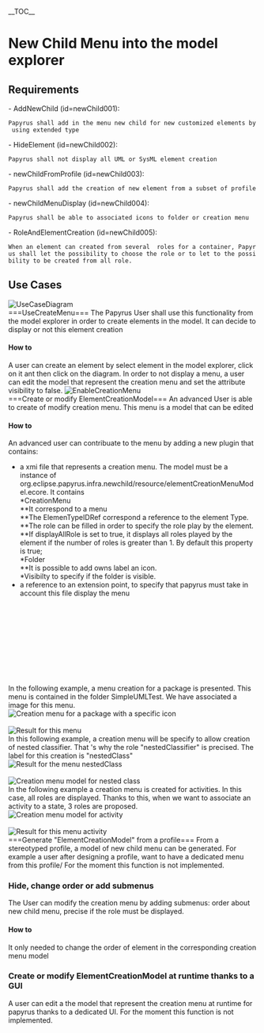 
__TOC__
= New Child Menu into the model explorer =
==Requirements==
- AddNewChild (id=newChild001): 
 Papyrus shall add in the menu new child for new customized elements by using extended type
- HideElement (id=newChild002): 
 Papyrus shall not display all UML or SysML element creation
- newChildFromProfile (id=newChild003): 
 Papyrus shall add the creation of new element from a subset of profile
- newChildMenuDisplay (id=newChild004): 
 Papyrus shall be able to associated icons to folder or creation menu
- RoleAndElementCreation (id=newChild005): 
 When an element can created from several  roles for a container, Papyrus shall let the possibility to choose the role or to let to the possibility to be created from all role.
==Use Cases==
[[Image:C:/git/org.eclipse.papyrus/plugins/infra/org.eclipse.papyrus.infra.newchild/doc/imgDOC/UseCaseDiagram.png|UseCaseDiagram]]<br>
===UseCreateMenu===
The Papyrus User shall use this functionality from the model explorer in order to create elements in the model. It can decide to display or not this element creation
====How to====
A user can create an element by  select element in the model explorer, click on it ant then click on the diagram.
In order to not display a menu,  a user can edit the model that represent the creation menu and set the attribute visibility to false. 
[[Image:C:\git\org.eclipse.papyrus\plugins\infra\org.eclipse.papyrus.infra.newchild\doc\imgDOC\EnableCreationMenu.png|EnableCreationMenu]]<br>
===Create or modify ElementCreationModel===
An advanced User is able to create of modify creation menu. This menu is a model that can be edited 
====How to====
An advanced user can contribuate to the menu by adding a new plugin that contains:
*a xmi file that represents a creation menu. The model must be a instance of org.eclipse.papyrus.infra.newchild/resource/elementCreationMenuModel.ecore. It contains<br>
**CreationMenu<br>
***It correspond to a menu<br>
***The ElemenTypeIDRef correspond a reference to the element Type.<br>
***The role can be filled in order to specify the role play by the element.<br>
***If displayAllRole is set to true, it displays all roles played by the element if the number of roles is greater than 1. By default this property is true;<br>
**Folder<br>
***It is possible to add owns label an icon.<br>
**Visibilty to specify if the folder is visible.<br>
*a reference to an extension point, to specify that papyrus must take in account this file display the menu<br>

<code>
<extension
         point="org.eclipse.papyrus.infra.newchild">
      <menuCreationModel
            model="YourCreationMenu.xmi">
      </menuCreationModel>
</extension>
</code>

In the following example, a menu creation for a package is presented. This menu is contained in the folder SimpleUMLTest. We have associated a image for this menu.
<br>[[Image:C:\git\org.eclipse.papyrus\plugins\infra\org.eclipse.papyrus.infra.newchild\doc\imgDOC\PackageWithIconO.png|Creation menu for a package with a specific icon]]<br>
<br>[[Image:C:\git\org.eclipse.papyrus\plugins\infra\org.eclipse.papyrus.infra.newchild\doc\imgDOC\PackageWithIconOIllustration.png|Result for this menu]]<br>

In this following example, a creation menu will be specify  to allow creation of nested classifier. That 's why the role "nestedClassifier" is precised. The label for this creation is "nestedClass"
<br>[[Image:C:\git\org.eclipse.papyrus\plugins\infra\org.eclipse.papyrus.infra.newchild\doc\imgDOC\NestedClassifierIllustration.png|Result for the menu nestedClass]]<br>
<br>[[Image:C:\git\org.eclipse.papyrus\plugins\infra\org.eclipse.papyrus.infra.newchild\doc\imgDOC\NestedClassifier.png|Creation menu model for nested class]]<br>

In the following example a creation menu is created for activities. In this case, all roles are displayed. Thanks to this, when we want to associate an activity to a state, 3 roles are proposed. 
<br>[[Image:C:\git\org.eclipse.papyrus\plugins\infra\org.eclipse.papyrus.infra.newchild\doc\imgDOC\AllPossibleActivities.png|Creation menu model for activity]]<br>
<br>[[Image:C:\git\org.eclipse.papyrus\plugins\infra\org.eclipse.papyrus.infra.newchild\doc\imgDOC\AllPossibleActivitiesIllustration.png|Result for this menu activity]]<br>
===Generate "ElementCreationModel" from a profile===
From a stereotyped profile, a model of new child menu can be generated.
For example a user after designing a profile, want to have a dedicated menu  from this profile/
For the moment this function is not implemented.
===Hide, change order or add submenus===
The User can modify the creation menu by adding submenus: order about new child menu, precise if the role must be displayed.
====How to====
It only needed to change the order of element in the corresponding creation menu model

===Create or modify ElementCreationModel at runtime thanks to a GUI===
A user  can edit a the model that represent the creation menu  at runtime for papyrus thanks to a dedicated UI.
For the moment this function is not implemented.
